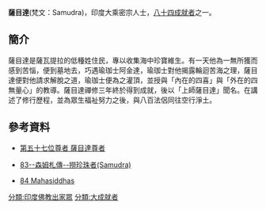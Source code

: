 '''薩目達'''(梵文：Samudra)，印度大乘密宗人士，[[八十四大成就者|八十四成就者]]之一。
==簡介==
薩目達是薩瓦提拉的低種姓住民，專以收集海中珍寶維生。有一天他為一無所獲而感到苦惱，便到墓地去，巧遇瑜珈士阿金達，瑜珈士對他揭露輪迴苦海之理，薩目達便對他請求解脫之道，瑜珈士便為之灌頂，並授與「內在的四喜」與「外在的四無量心」的教導。薩目達禪修三年終於得到成就，後以「上師薩目達」聞名。在講述了修行歷程，並為眾生福祉努力之後，與八百法侶同往空行淨土。

==參考資料==
{{reflist}}
*[http://www.lopon.org.tw/teachings/page2_1.aspx?cid=100&lid=101&id=4711 第五十七位尊者 薩目達尊者] {{Wayback|url=http://www.lopon.org.tw/teachings/page2_1.aspx?cid=100&lid=101&id=4711 |date=20200929231020 }}

*[http://www.karmapa-news.com/page3_8_83.php 83--森姆札傳--撈珍珠者(Samudra)]{{dead link|date=2018年4月 |bot=InternetArchiveBot |fix-attempted=yes }}

*[http://www.tsemrinpoche.com/tsem-tulku-rinpoche/buddhas-dharma/vajradhara-and-84-mahasiddhas.html 84 Mahasiddhas]{{Wayback|url=http://www.tsemrinpoche.com/tsem-tulku-rinpoche/buddhas-dharma/vajradhara-and-84-mahasiddhas.html |date=20140905044317 }}
{{84Buddhist}}
[[分類:印度佛教出家眾|分類:印度佛教出家眾]]
[[分類:大成就者|分類:大成就者]]